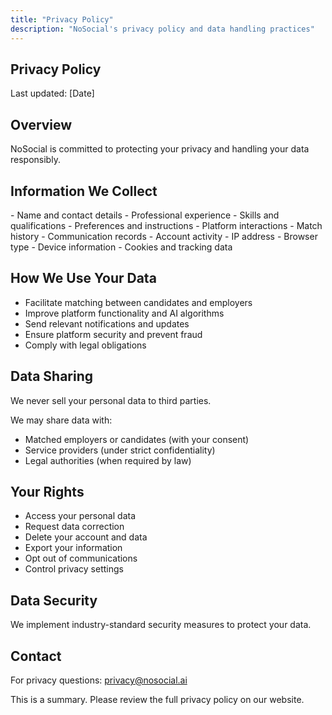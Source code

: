 ```yaml
---
title: "Privacy Policy"
description: "NoSocial's privacy policy and data handling practices"
---
```


## Privacy Policy

Last updated: [Date]

## Overview

NoSocial is committed to protecting your privacy and handling your data responsibly.

## Information We Collect

<AccordionGroup>
  <Accordion title="Profile Information">
    - Name and contact details
    - Professional experience
    - Skills and qualifications
    - Preferences and instructions
  </Accordion>
  <Accordion title="Usage Information">
    - Platform interactions
    - Match history
    - Communication records
    - Account activity
  </Accordion>
  <Accordion title="Technical Information">
    - IP address
    - Browser type
    - Device information
    - Cookies and tracking data
  </Accordion>
</AccordionGroup>

## How We Use Your Data

- Facilitate matching between candidates and employers
- Improve platform functionality and AI algorithms
- Send relevant notifications and updates
- Ensure platform security and prevent fraud
- Comply with legal obligations

## Data Sharing

<Warning>
  We never sell your personal data to third parties.
</Warning>

We may share data with:
- Matched employers or candidates (with your consent)
- Service providers (under strict confidentiality)
- Legal authorities (when required by law)

## Your Rights

- Access your personal data
- Request data correction
- Delete your account and data
- Export your information
- Opt out of communications
- Control privacy settings

## Data Security

We implement industry-standard security measures to protect your data.

## Contact

For privacy questions: privacy@nosocial.ai

<Info>
  This is a summary. Please review the full privacy policy on our website.
</Info>
